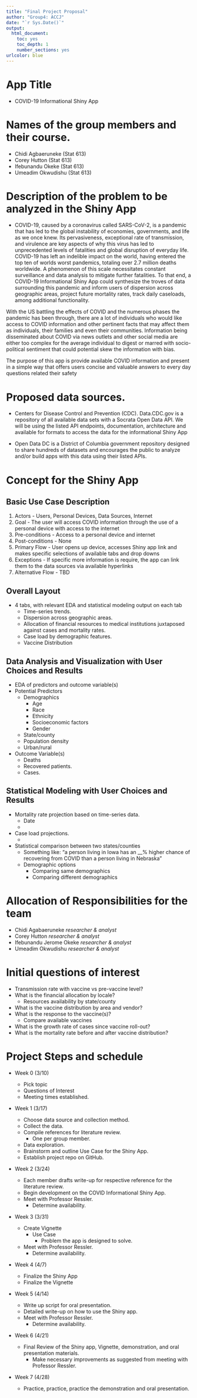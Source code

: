 ```yaml
---
title: "Final Project Proposal"
author: "Group4: ACCJ"
date: "`r Sys.Date()`"
output:
  html_document:
    toc: yes
    toc_depth: 1
    number_sections: yes
urlcolor: blue
---
```


\newpage

# App Title

* COVID-19 Informational Shiny App

# Names of the group members and their course.

* Chidi Agbaeruneke (Stat 613)
* Corey Hutton (Stat 613)
* Ifebunandu Okeke (Stat 613)
* Umeadim Okwudishu (Stat 613)

# Description of the problem to be analyzed in the Shiny App

* COVID-19, caused by a coronavirus called SARS-CoV-2, is a pandemic that has led to the global instability of economies, governments, and life as we once knew. Its pervasiveness, exceptional rate of transmission, and virulence are key aspects of why this virus has led to unprecedented levels of fatalities and global disruption of everyday life. COVID-19 has left an indelible impact on the world, having entered the top ten of worlds worst pandemics, totaling over 2.7 million deaths worldwide. A phenomenon of this scale necessitates constant surveillance and data analysis to mitigate further fatalities. To that end, a COVID-19 Informational Shiny App could synthesize the troves of data surrounding this pandemic and inform users of dispersion across geographic areas, project future mortality rates, track daily caseloads, among additional functionality. 

With the US battling the effects of COVID and the numerous phases the pandemic has been through, there are a lot of individuals who would like access to COVID information and other pertinent facts that may affect them as individuals, their families and even their communities. Information being disseminated about COVID via news outlets and other social media are either too complex for the average individual to digest or marred with socio-political sentiment that could potential skew the information with bias.

The purpose of this app is provide available COVID information and present in a simple way that offers users concise and valuable answers to every day questions related their safety


# Proposed data sources.

* Centers for Disease Control and Prevention (CDC). Data.CDC.gov is a repository of all available data sets with a Socrata Open Data API. We will be using the listed API endpoints, documentation, architecture and available for formats to access the data for the informational Shiny App

* Open Data DC is a District of Columbia government repository designed to share hundreds of datasets and encourages the public to analyze and/or build apps with this data using their listed APIs.


# Concept for the Shiny App

## Basic Use Case Description
  1. Actors - Users, Personal Devices, Data Sources, Internet
  2. Goal - The user will access COVID information through the use of a personal device with access to the internet
  3. Pre-conditions - Access to a personal device and internet
  4. Post-conditions - None
  5. Primary Flow - User opens up device, accesses Shiny app link and makes specific selections of available tabs and drop downs
  6. Exceptions - If specific more information is require, the app can link them to the data sources via available hyperlinks
  7. Alternative Flow - TBD
  

## Overall Layout

* 4 tabs, with relevant EDA and statistical modeling output on each tab
  * Time-series trends.
  * Dispersion across geographic areas.
  * Allocation of financial resources to medical institutions juxtaposed against cases and mortality rates.
  * Case load by demographic features.
  * Vaccine Distribution

## Data Analysis and Visualization with User Choices and Results

* EDA of predictors and outcome variable(s)
* Potential Predictors
  * Demographics
    * Age
    * Race
    * Ethnicity
    * Socioeconomic factors
    * Gender
  * State/county
  * Population density
  * Urban/rural
* Outcome Variable(s)
  * Deaths
  * Recovered patients.
  * Cases.

## Statistical Modeling with User Choices and Results

* Mortality rate projection based on time-series data.
  * Date
  *
* Case load projections.
  * 
* Statistical comparison between two states/counties
  * Something like: "a person living in Iowa has an __% higher chance of recovering from COVID than a person living in Nebraska"
  * Demographic options
    * Comparing same demographics
    * Comparing different demographics

# Allocation of Responsibilities for the team

* Chidi Agabaeruneke *researcher & analyst*
* Corey Hutton *researcher & analyst*
* Ifebunandu Jerome Okeke *researcher & analyst*
* Umeadim Okwudishu *researcher & analyst*

# Initial questions of interest

* Transmission rate with vaccine vs pre-vaccine level?
* What is the financial allocation by locale?
  * Resources availability by state/county
* What is the vaccine distribution by area and vendor? 
* What is the response to the vaccine(s)?
  * Compare available vaccines
* What is the growth rate of cases since vaccine roll-out?
* What is the mortality rate before and after vaccine distribution?
 

# Project Steps and schedule

* Week 0 (3/10)

  * Pick topic
  * Questions of Interest
  * Meeting times established.

* Week 1 (3/17)

  * Choose data source and collection method.
  * Collect the data.
  * Compile references for literature review.
    * One per group member.
  * Data exploration.
  * Brainstorm and outline Use Case for the Shiny App.
  * Establish project repo on GitHub.
  
* Week 2 (3/24)

  * Each member drafts write-up for respective reference for the literature review.
  * Begin development on the COVID Informational Shiny App.
  * Meet with Professor Ressler.
    * Determine availability.
  
* Week 3 (3/31)

  * Create Vignette
    * Use Case
      * Problem the app is designed to solve.
  * Meet with Professor Ressler.
    * Determine availability.
    
* Week 4 (4/7)

  * Finalize the Shiny App
  * Finalize the Vignette
  
* Week 5 (4/14)

  * Write up script for oral presentation.
  * Detailed write-up on how to use the Shiny app.
  * Meet with Professor Ressler.
    * Determine availability.
  
* Week 6 (4/21)

  * Final Review of the Shiny app, Vignette, demonstration, and oral presentation materials.
    * Make necessary improvements as suggested from meeting with Professor Ressler.

* Week 7 (4/28)

  * Practice, practice, practice the demonstration and oral presentation.





